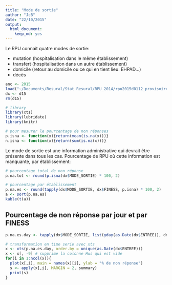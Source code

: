 ```yaml
---
title: "Mode de sortie"
author: "JcB"
date: "22/10/2015"
output:
  html_document:
    keep_md: yes
---
```


Le RPU connait quatre modes de sortie:

- mutation (hospitalisation dans le même établissement)
- transfert (hospitalisation dans un autre établissement)
- domicile (retour au domicile ou ce qui en tient lieu: EHPAD...)
- décès

```r
anc <- 2015
load("~/Documents/Resural/Stat Resural/RPU_2014/rpu2015d0112_provisoire.Rda")
dx <- d15
rm(d15)

# library
library(xts)
library(lubridate)
library(knitr)

# pour mesurer le pourcentage de non réponses
p.isna <- function(x){return(mean(is.na(x)))}
n.isna <- function(x){return(sum(is.na(x)))}

```

Le mode de sortie est une information administrative qui devrait être présente dans tous les cas. Pourcentage de RPU où cette information est manquante, par établissement:

```r
# pourcentage total de non réponse
p.na.tot <- round(p.isna(dx$MODE_SORTIE) * 100, 2)

# pourcentage par établissement
p.na.es <- round(tapply(dx$MODE_SORTIE, dx$FINESS, p.isna) * 100, 2)
a <- sort(p.na.es)
kable(t(a))

```

Pourcentage de non réponse par jour et par FINESS
-------------------------------------------------

```r
p.na.es.day <- tapply(dx$MODE_SORTIE, list(yday(as.Date(dx$ENTREE)), dx$FINESS), p.isna)

# transformation en time serie avec xts
x <- xts(p.na.es.day, order.by = unique(as.Date(dx$ENTREE)))
x <- x[, -9] # supprime la colonne Hus qui est vide
for(i in 1:ncol(x)){
  plot(x[,i], main = names(x)[i], ylab = "% de non réponse")
  s <- apply(x[,i], MARGIN = 2, summary)
  print(s)
}

```

